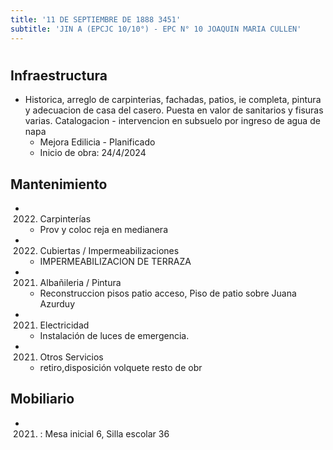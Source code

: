 ```yaml
---
title: '11 DE SEPTIEMBRE DE 1888 3451'
subtitle: 'JIN A (EPCJC 10/10°) - EPC N° 10 JOAQUIN MARIA CULLEN'
---
```


#
## Infraestructura

* Historica, arreglo de carpinterias, fachadas, patios, ie completa, pintura y adecuacion de casa del casero. Puesta en valor de sanitarios y fisuras varias. Catalogacion -  intervencion en subsuelo por ingreso de agua de napa 
    + Mejora Edilicia - Planificado 
    + Inicio de obra: 24/4/2024 






## Mantenimiento

*  (2022) Carpinterías 
    + Prov y coloc reja en medianera

*  (2022) Cubiertas / Impermeabilizaciones 
    + IMPERMEABILIZACION DE TERRAZA

*  (2021) Albañileria / Pintura 
    + Reconstruccion pisos patio acceso, Piso de patio sobre Juana Azurduy

*  (2021) Electricidad 
    + Instalación de luces de emergencia.

*  (2021) Otros Servicios 
    + retiro,disposición volquete resto de obr





## Mobiliario

*  (2021) : Mesa inicial 6, Silla escolar 36 



